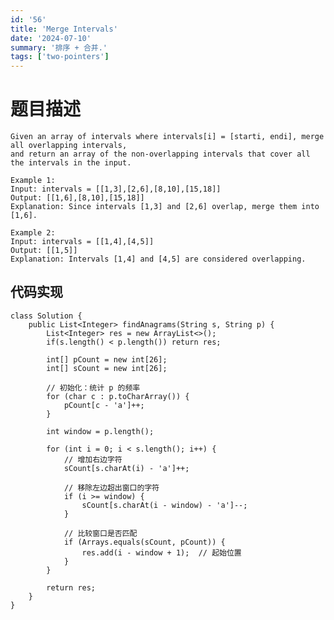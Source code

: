 ```yaml
---
id: '56'
title: 'Merge Intervals'
date: '2024-07-10'
summary: '排序 + 合并.'
tags: ['two-pointers']
---
```


# 题目描述

```
Given an array of intervals where intervals[i] = [starti, endi], merge all overlapping intervals,
and return an array of the non-overlapping intervals that cover all the intervals in the input.

Example 1:
Input: intervals = [[1,3],[2,6],[8,10],[15,18]]
Output: [[1,6],[8,10],[15,18]]
Explanation: Since intervals [1,3] and [2,6] overlap, merge them into [1,6].

Example 2:
Input: intervals = [[1,4],[4,5]]
Output: [[1,5]]
Explanation: Intervals [1,4] and [4,5] are considered overlapping.
```

## 代码实现

```javareturn result;
class Solution {
    public List<Integer> findAnagrams(String s, String p) {
        List<Integer> res = new ArrayList<>();
        if(s.length() < p.length()) return res;

        int[] pCount = new int[26];
        int[] sCount = new int[26];

        // 初始化：统计 p 的频率
        for (char c : p.toCharArray()) {
            pCount[c - 'a']++;
        }

        int window = p.length();

        for (int i = 0; i < s.length(); i++) {
            // 增加右边字符
            sCount[s.charAt(i) - 'a']++;

            // 移除左边超出窗口的字符
            if (i >= window) {
                sCount[s.charAt(i - window) - 'a']--;
            }

            // 比较窗口是否匹配
            if (Arrays.equals(sCount, pCount)) {
                res.add(i - window + 1);  // 起始位置
            }
        }

        return res;
    }
}
```
